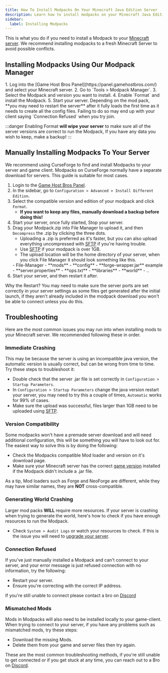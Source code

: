 ---
title: How To Install Modpacks On Your Minecraft Java Edition Server
description: Learn how to install modpacks on your Minecraft Java Edition Server
sidebar:
  label: Installing Modpacks
---

This is what you do if you need to install a Modpack to your [Minecraft server](https://www.gamehostbros.com/minecraft-server-hosting/). We recommend installing modpacks to a fresh Minecraft Server to avoid possible conflicts.

## Installing Modpacks Using Our Modpack Manager

<Steps>
  1. Log into the [Game Host Bros Panel](https://panel.gamehostbros.com/) and select your Minecraft server.
  2. Go to `Tools > Modpack Manager`.
  3. Select the Modpack and version you want to install.
  4. Enable `Format` and install the Modpack.
  5. Start your server.
</Steps>
Depending on the mod pack, **you may need to restart the server** after it fully loads the first time as it needs to create all the config files. Failing to do so may end up with your client saying `Connection Refused` when you try join.

:::danger
Enabling Format **will wipe your server** to make sure all of the server versions are correct to run the Modpack, If you have any data you wish to keep, make a backup!
:::

## Manually Installing Modpacks To Your Server

We recommend using CurseForge to find and install Modpacks to your server and game client. Modpacks on CurseForge normally have a separate download for servers. This guide is suitable for most cases.

<Steps>

  1. Login to the [Game Host Bros Panel](https://panel.gamehostbros.com/).
  2. In the sidebar, go to `Configuration > Advanced > Install Different Edition`.
  3. Select the compatible version and edition of your modpack and click `Format`.
     - **If you want to keep any files, manually download a backup before doing this!**
  4. Start your server, once fully started, Stop your server.
  5. Drag your Modpack.zip into File Manager to upload it, and then `Decompress` the .zip by clicking the three dots.
     - Uploading a .zip is preferred as it's faster, but you can also upload everything uncompressed with [SFTP](/getting-started/uploading-files/#using-sftp) if you're having trouble.
     - Use [SFTP](/getting-started/uploading-files/#using-sftp) if your modpack is over 1GB.
     - The upload location will be the home directory of your server, when you click File Manager it should look something like this.
     <FileTree>
     - File-Manager
       - **mods**
       - **config**
       - **forge-wrapper.jar** example
       - **server.properties**
       - **ops.txt**
       - **libraries**
       - **world**
       - ..
     </FileTree>
  5. Start your server, and then restart it after.
</Steps>

Why the Restart? You may need to make sure the server ports are set correctly in your server settings as some files get generated after the initial launch, if they aren't already included in the modpack download you won't be able to connect unless you do this.

## Troubleshooting

Here are the most common issues you may run into when installing mods to your Minecraft server. We recommended following these in order.

### Immediate Crashing

This may be because the server is using an incompatible java version, the automatic version is usually correct, but can be wrong from time to time. Try these steps to troubleshoot it:

- Double check that the server .jar file is set correctly in `Configuration > Startup Parameters`.
- In `Configuration > Startup Parameters` change the java version restart your server, you may need to try this a couple of times, `Automatic` works for 99% of cases.
- Make sure the upload was successful, files larger than 1GB need to be uploaded using [SFTP](/getting-started/uploading-files/#using-sftp).

### Version Compatibility

Some modpacks won't have a premade server download and will need additional configuration, this will be something you will have to look out for. The easiest way to solve this is by doing the following:

- Check the Modpacks compatible Mod loader and version on it's download page.
- Make sure your Minecraft server has the correct [game version](/games/minecraft/changing-versions/) installed if the Modpack didn't include a .jar file.

As a tip, Mod loaders such as Forge and NeoForge are different, while they may have similar names, they are **NOT** cross-compatible.

### Generating World Crashing

Larger mod packs **WILL** require more resources. If your server is crashing when trying to generate the world, here's how to check if you have enough resources to run the Modpack.

- Check `System > Audit Logs` or watch your resources to check. If this is the issue you will need to [upgrade your server](/account/upgrade-your-server/).

### Connection Refused

If you've just manually installed a Modpack and can't connect to your server, and your error message is just refused connection with no information, try the following:

- Restart your server.
- Ensure you're correcting with the correct IP address.

If you're still unable to connect please contact a bro on [Discord](https://discord.gg/FN4XgbAwzr)

### Mismatched Mods

Mods in Modpacks will also need to be installed locally to your game-client. When trying to connect to your server, if you have any problems such as mismatched mods, try these steps:

- Download the missing Mods.
- Delete them from your game and server files then try again.

These are the most common troubleshooting methods, if you're still unable to get connected or if you get stuck at any time, you can reach out to a Bro on [Discord](https://discord.gg/FN4XgbAwzr). 